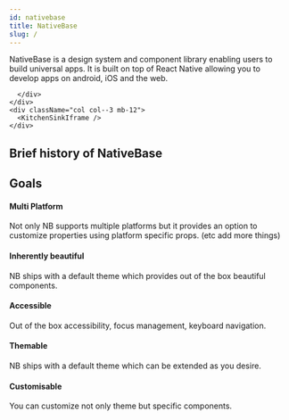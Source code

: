 ```yaml
---
id: nativebase
title: NativeBase
slug: /
---
```



<div className="tailwind">
  <div className="row">
    <div className="col col--9 mb-12">
      <p className="text-xl">
        NativeBase is a design system and component library enabling users to
        build universal apps. It is built on top of React Native allowing you to
        develop apps on android, iOS and the web.
      </p>
      <div className="mt-8 pl-2">
        <div className="row mb-2">
          <TileLink
            title="Installation Guide"
            description="Refer nstallation guide to setup NativeBase in your React Native
              project"
            className="bg-cyan-700"
          />
          <TileLink
            title="Playground"
            description="Try out NativeBase in expo's snackplayer"
            className="bg-teal-700"
          />
        </div>
        <div className="row">
          <TileLink
            title="Theming"
            description="Refer installation guide to setup NativeBase in your React Native
              project"
            className="bg-pink-700"
          />
          <TileLink
            title="Recipes"
            description="Refer installation guide to setup NativeBase in your React Native
              project"
            className="bg-indigo-700"
          />
        </div>
        
      </div>
    </div>
    <div className="col col--3 mb-12">
      <KitchenSinkIframe />
    </div>
  </div>
  <h2 className="text-3xl mb-12">Brief history of NativeBase</h2>
  <div className="mt-4 ml-4">
    <NBHistory />
  </div>
<h2 className="text-3xl mt-12">Goals</h2>
<div className="mt-8">
  <h4 className="text-xl">Multi Platform</h4>
  <div>
    Not only NB supports multiple platforms but it provides an option to
    customize properties using platform specific props. (etc add more things)
  </div>
</div>

<div className="mt-8">
  <h4 className="text-xl">Inherently beautiful</h4>
  <div>
    NB ships with a default theme which provides out of the box beautiful
    components.
  </div>
</div>

<div className="mt-8">
  <h4 className="text-xl">Accessible
</h4>
  <div>
    Out of the box accessibility, focus management, keyboard 
navigation.

  </div>
</div>

<div className="mt-8">
  <h4 className="text-xl">Themable

</h4>
  <div>
   NB ships with a default theme which can be extended as 
you desire.

  </div>
</div>

<div className="mt-8">
  <h4 className="text-xl">Customisable

</h4>
  <div>
  You can customize not only theme but specific components.

  </div>
</div>

</div>
